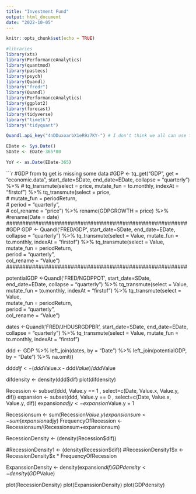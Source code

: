 ```yaml
---
title: "Investment Fund"
output: html_document
date: "2022-10-05"
---
```


```r
knitr::opts_chunk$set(echo = TRUE)
```

```r
#libraries
library(xts)
library(PerformanceAnalytics)
library(quantmod)
library(pastecs)
library(psych)
library(Quandl)
library("fredr")
library(Quandl)
library(PerformanceAnalytics)
library(ggplot2)
library(forecast)
library(tidyverse)
library("timetk")
library("tidyquant")
```

```r
Quandl.api_key("4nDDuxoarbX1eR9z7KY-") # I don't think we all can use the same api_key, therefore make an account with quandl, it's for free.
```

```r
EDate <- Sys.Date()
SDate <- EDate-365*80

YoY <- as.Date(EDate-365)

```

```r
#GDP from tq get is missing some data
#GDP <- tq_get("GDP", get = "economic.data", start_date=SDate, end_date=EDate, collapse = "quarterly") %>% 
 # tq_transmute(select = price, mutate_fun = to.monthly, indexAt = "firstof") %>% tq_transmute(select = price,         
  #             mutate_fun = periodReturn,   
   #            period = "quarterly",      
    #           col_rename = "price") %>% rename(GDPGROWTH = price) %>% 
  #rename(Date = date)
########################################################
#GDP
GDP <- Quandl('FRED/GDP', start_date=SDate, end_date=EDate, collapse = "quarterly") %>% 
  tq_transmute(select = Value, mutate_fun = to.monthly, indexAt = "firstof") %>% tq_transmute(select = Value,         
               mutate_fun = periodReturn,   
               period = "quarterly",      
               col_rename = "Value") 
########################################################

potentialGDP <-Quandl('FRED/NGDPPOT', start_date=SDate, end_date=EDate, collapse = "quarterly") %>% 
  tq_transmute(select = Value, mutate_fun = to.monthly, indexAt = "firstof") %>% tq_transmute(select = Value,         
               mutate_fun = periodReturn,   
               period = "quarterly",      
               col_rename = "Value") 



dates <-Quandl('FRED/JHDUSRGDPBR', start_date=SDate, end_date=EDate, collapse = "quarterly") %>% 
  tq_transmute(select = Value, mutate_fun = to.monthly, indexAt = "firstof")


ddd <- GDP %>% 
  left_join(dates, by = "Date") %>%
  left_join(potentialGDP, by = "Date") %>%
  na.omit()

ddd$dif <- (ddd$Value.x - ddd$Value)/ddd$Value

difdensity <- density(ddd$dif)
plot(difdensity)

Recession <- subset(ddd, Value.y == 1 , select=c(Date, Value.x, Value.y, dif))
expansion <- subset(ddd, Value.y == 0 , select=c(Date, Value.x, Value.y, dif))
expansion$adjy <- expansion$Value.y + 1

Recessionsum <- sum(Recession$Value.y)
expansionsum <- sum(expansion$adjy)
FrequencyOfRecession <- Recessionsum/(Recessionsum+expansionsum)

RecessionDensity <- (density(Recession$dif)) 

#RecessionDensity1 <- (density(Recession$dif)) 
#RecessionDensity1$x <-  RecessionDensity$x * FrequencyOfRecession

ExpanssionDensity <- density(expansion$dif)
GDPdensity <- density(GDP$Value)

plot(RecessionDensity)
plot(ExpanssionDensity)
plot(GDPdensity)

